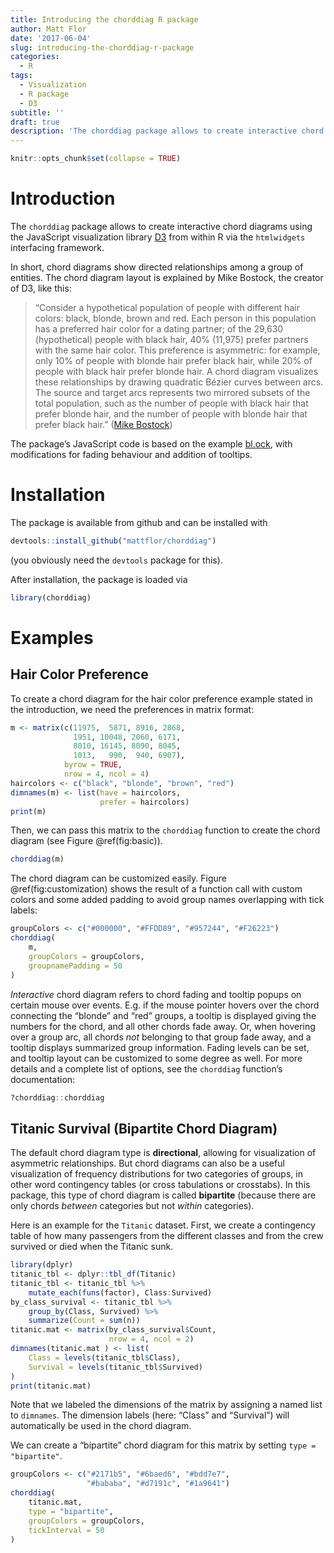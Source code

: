 ```yaml
---
title: Introducing the chorddiag R package
author: Matt Flor
date: '2017-06-04'
slug: introducing-the-chorddiag-r-package
categories:
  - R
tags:
  - Visualization
  - R package
  - D3
subtitle: ''
draft: true
description: 'The chorddiag package allows to create interactive chord diagrams using the JavaScript visualization library D3 from within R via the htmlwidgets interfacing framework.'
---
```


```r
knitr::opts_chunk$set(collapse = TRUE)
```

# Introduction

The `chorddiag` package allows to create interactive chord diagrams using the JavaScript visualization library [D3](http://d3js.org) from within R via the `htmlwidgets` interfacing framework.

In short, chord diagrams show directed relationships among a group of entities.
The chord diagram layout is explained by Mike Bostock, the creator of D3, like this:

> "Consider a hypothetical population of people with different hair colors: black, blonde, brown and red. Each person in this population has a preferred hair color for a dating partner; of the 29,630 (hypothetical) people with black hair, 40% (11,975) prefer partners with the same hair color. This preference is asymmetric: for example, only 10% of people with blonde hair prefer black hair, while 20% of people with black hair prefer blonde hair. A chord diagram visualizes these relationships by drawing quadratic Bézier curves between arcs. The source and target arcs represents two mirrored subsets of the total population, such as the number of people with black hair that prefer blonde hair, and the number of people with blonde hair that prefer black hair."
([Mike Bostock](https://github.com/mbostock/d3/wiki/Chord-Layout))

The package's JavaScript code is based on the example [bl.ock](http://bl.ocks.org/mbostock/4062006), with modifications for fading behaviour and addition of tooltips.


# Installation

The package is available from github and can be installed with

```r
devtools::install_github("mattflor/chorddiag")
```

(you obviously need the `devtools` package for this).

After installation, the package is loaded via

```r
library(chorddiag)
```


# Examples

## Hair Color Preference

To create a chord diagram for the hair color preference example stated in the introduction, we need the preferences in matrix format:

```r
m <- matrix(c(11975,  5871, 8916, 2868,
              1951, 10048, 2060, 6171,
              8010, 16145, 8090, 8045,
              1013,   990,  940, 6907),
            byrow = TRUE,
            nrow = 4, ncol = 4)
haircolors <- c("black", "blonde", "brown", "red")
dimnames(m) <- list(have = haircolors,
                    prefer = haircolors)
print(m)
```

Then, we can pass this matrix to the `chorddiag` function to create the chord diagram (see Figure \@ref(fig:basic)).

```r
chorddiag(m)
```

The chord diagram can be customized easily.
Figure \@ref(fig:customization) shows the result of a function call with custom colors and some added padding to avoid group names overlapping with tick labels:

```r
groupColors <- c("#000000", "#FFDD89", "#957244", "#F26223")
chorddiag(
    m, 
    groupColors = groupColors, 
    groupnamePadding = 50
)
```

*Interactive* chord diagram refers to chord fading and tooltip popups on certain mouse over events.
E.g. if the mouse pointer hovers over the chord connecting the "blonde" and "red" groups, a tooltip is displayed giving the numbers for the chord, and all other chords fade away.
Or, when hovering over a group arc, all chords *not * belonging to that group fade away, and a tooltip displays summarized group information.
Fading levels can be set, and tooltip layout can be customized to some degree as well. 
For more details and a complete list of options, see the `chorddiag` function's documentation:

```r
?chorddiag::chorddiag
```

## Titanic Survival (Bipartite Chord Diagram)

The default chord diagram type is **directional**, allowing for visualization of asymmetric relationships.
But chord diagrams can also be a useful visualization of frequency distributions for two categories of groups, in other word contingency tables (or cross tabulations or crosstabs).
In this package, this type of chord diagram is called **bipartite** (because there are only chords *between* categories but not *within* categories).

Here is an example for the `Titanic` dataset.
First, we create a contingency table of how many passengers from the different classes and from the crew survived or died when the Titanic sunk.

```r
library(dplyr)
titanic_tbl <- dplyr::tbl_df(Titanic)
titanic_tbl <- titanic_tbl %>%
    mutate_each(funs(factor), Class:Survived)
by_class_survival <- titanic_tbl %>%
    group_by(Class, Survived) %>%
    summarize(Count = sum(n))
titanic.mat <- matrix(by_class_survival$Count, 
                      nrow = 4, ncol = 2)
dimnames(titanic.mat ) <- list(
    Class = levels(titanic_tbl$Class),
    Survival = levels(titanic_tbl$Survived)
)
print(titanic.mat)
```

Note that we labeled the dimensions of the matrix by assigning a named list to `dimnames`.
The dimension labels (here: "Class" and "Survival") will automatically be used in the chord diagram.

We can create a "bipartite" chord diagram for this matrix by setting `type = "bipartite"`.

```r
groupColors <- c("#2171b5", "#6baed6", "#bdd7e7", 
                 "#bababa", "#d7191c", "#1a9641")
chorddiag(
    titanic.mat, 
    type = "bipartite", 
    groupColors = groupColors,
    tickInterval = 50
)
```
